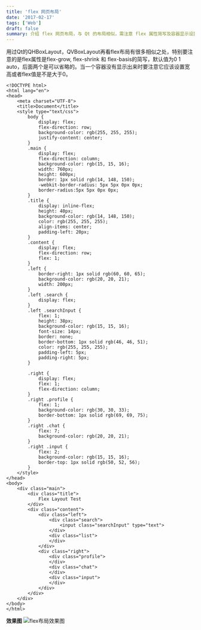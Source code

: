 ```yaml
---
title: 'flex 网页布局'
date: '2017-02-17'
tags: ['Web']
draft: false
summary: 介绍 flex 网页布局，与 Qt 的布局相似，需注意 flex 属性简写及容器显示设置。文中给出具体 HTML 代码及效果图，展示了 flex 布局在网页中的应用，如各种元素的样式设置等。 
---
```


用过Qt的QHBoxLayout，QVBoxLayout再看flex布局有很多相似之处，特别要注意的是flex属性是flex-grow, flex-shrink 和 flex-basis的简写，默认值为0 1 auto，后面两个是可以省略的。当一个容器没有显示出来时要注意它应该设置宽高或者flex值是不是大于0。

```
<!DOCTYPE html>
<html lang="en">
<head>
    <meta charset="UTF-8">
    <title>Document</title>
    <style type="text/css">
        body {
            display: flex;
            flex-direction: row;
            background-color: rgb(255, 255, 255);
            justify-content: center;
        }
        .main {
            display: flex;
            flex-direction: column;
            background-color: rgb(15, 15, 16);
            width: 760px;
            height: 600px;
            border: 1px solid rgb(14, 148, 150);
            -webkit-border-radius: 5px 5px 0px 0px;
            border-radius:5px 5px 0px 0px;
        }
        .title {
            display: inline-flex;
            height: 40px;
            background-color: rgb(14, 148, 150);
            color: rgb(255, 255, 255);
            align-items: center;
            padding-left: 20px;
        }
        .content {
            display: flex;
            flex-direction: row;
            flex: 1;
        }
        .left {
            border-right: 1px solid rgb(60, 60, 65);
            background-color: rgb(20, 20, 21);
            width: 200px;
        }
        .left .search {
            display: flex;
        }
        .left .searchInput {
            flex: 1;
            height: 38px;
            background-color: rgb(15, 15, 16);
            font-size: 14px;
            border: none;
            border-bottom: 1px solid rgb(46, 46, 51);
            color: rgb(255, 255, 255);
            padding-left: 5px;
            padding-right: 5px;
        }

        .right {
            display: flex;
            flex: 1;
            flex-direction: column;
        }
        .right .profile {
            flex: 1;
            background-color: rgb(30, 30, 33);
            border-bottom: 1px solid rgb(69, 69, 75);
        }
        .right .chat {
            flex: 7;
            background-color: rgb(20, 20, 21);
        }
        .right .input {
            flex: 2;
            background-color: rgb(15, 15, 16);
            border-top: 1px solid rgb(50, 52, 56);
        }
    </style>
</head>
<body>
    <div class="main">
        <div class="title">
            Flex Layout Test
        </div>
        <div class="content">
            <div class="left">
                <div class="search">
                    <input class="searchInput" type="text">
                </div>
                <div class="list">
                </div>
            </div>
            <div class="right">
                <div class="profile">
                </div>
                <div class="chat">
                </div>
                <div class="input">
                </div>
            </div>
        </div>
    </div>
</body>
</html>
```
**效果图**
![flex布局效果图](/upload/o_1bb5r8g101tfbifke56411n5ia.png)